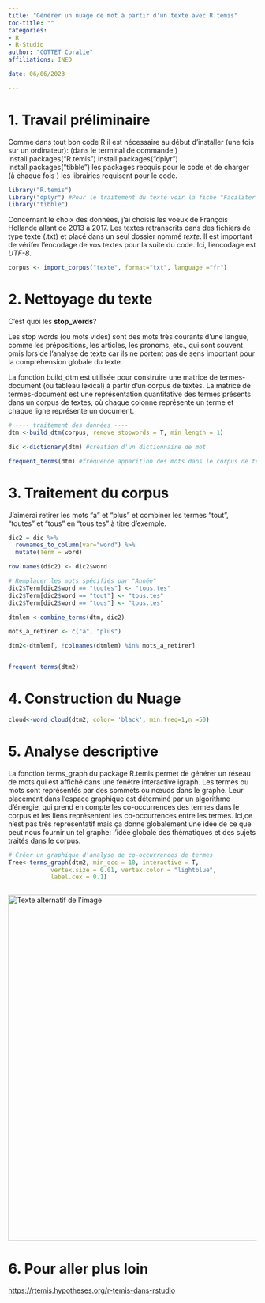 ```yaml
---
title: "Générer un nuage de mot à partir d'un texte avec R.temis"
toc-title: ""
categories:
- R
- R-Studio
author: "COTTET Coralie"
affiliations: INED

date: 06/06/2023

---
```


# 1. Travail préliminaire 

  Comme dans tout bon code R il est nécessaire au début d'installer (une fois sur un ordinateur): (dans le terminal de commande )
install.packages("R.temis") 
install.packages("dplyr")
install.packages("tibble")
les packages recquis pour le code et de charger (à chaque fois ) les librairies requisent pour le code.


```r
library("R.temis")
library("dplyr") #Pour le traitement du texte voir la fiche "Faciliter la manipulation de données avec Dplyr".
library("tibble")
```


Concernant le choix des données, j’ai choisis les voeux de François Hollande allant de 2013 à 2017. Les textes retranscrits dans des fichiers de type texte (.txt) et placé dans un seul dossier nommé _texte_. Il est important de vérifer l'encodage de vos textes pour la suite du code. Ici, l'encodage est _UTF-8_.

```r

corpus <- import_corpus("texte", format="txt", language ="fr")


```


# 2. Nettoyage du texte

C'est quoi les __stop_words__?

Les stop words (ou mots vides) sont des mots très courants d'une langue, comme les prépositions, les articles, les pronoms, etc., qui sont souvent omis lors de l'analyse de texte car ils ne portent pas de sens important pour la compréhension globale du texte.

La fonction build_dtm est utilisée pour construire une matrice de termes-document (ou tableau lexical) à partir d'un corpus de textes. La matrice de termes-document est une représentation quantitative des termes présents dans un corpus de textes, où chaque colonne représente un terme et chaque ligne représente un document.

```r
# ---- traitement des données ----
dtm <-build_dtm(corpus, remove_stopwords = T, min_length = 1)

dic <-dictionary(dtm) #création d'un dictionnaire de mot 

frequent_terms(dtm) #fréquence apparition des mots dans le corpus de texte


```

# 3. Traitement du corpus

J'aimerai retirer les mots "a" et "plus" et combiner les termes "tout", "toutes" et "tous" en "tous.tes" à titre d'exemple.

```r


dic2 = dic %>%
  rownames_to_column(var="word") %>% 
  mutate(Term = word)

row.names(dic2) <- dic2$word

# Remplacer les mots spécifiés par "Année"
dic2$Term[dic2$word == "toutes"] <- "tous.tes"
dic2$Term[dic2$word == "tout"] <- "tous.tes"
dic2$Term[dic2$word == "tous"] <- "tous.tes"

dtmlem <-combine_terms(dtm, dic2)

mots_a_retirer <- c("a", "plus")

dtm2<-dtmlem[, !colnames(dtmlem) %in% mots_a_retirer]


frequent_terms(dtm2)
```

# 4. Construction du Nuage


```r

cloud<-word_cloud(dtm2, color= 'black', min.freq=1,n =50) 


```



# 5. Analyse descriptive 


La fonction terms_graph du package R.temis permet de générer un réseau de mots qui est affiché dans une fenêtre interactive igraph. Les termes ou mots sont représentés par des sommets ou nœuds dans le graphe. Leur placement dans l'espace graphique est déterminé par un algorithme d'énergie, qui prend en compte les co-occurrences des termes dans le corpus et les liens représentent les co-occurrences entre les termes.
Ici,ce n'est pas très représentatif mais ça donne globalement une idée de ce que peut nous fournir un tel graphe: l'idée globale des thématiques et des sujets traités dans le corpus.

```r
# Créer un graphique d'analyse de co-occurrences de termes
Tree<-terms_graph(dtm2, min_occ = 10, interactive = T,
            vertex.size = 0.01, vertex.color = "lightblue",
            label.cex = 0.1)



```



<img src="tree.png" alt="Texte alternatif de l'image" title="Titre de l'image" width=700 lenght=700/>


# 6. Pour aller plus loin

<https://rtemis.hypotheses.org/r-temis-dans-rstudio>






